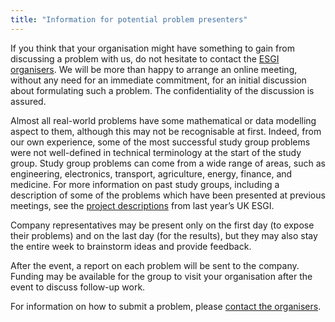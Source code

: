 ```yaml
---
title: "Information for potential problem presenters"
---
```


If you think that your organisation might have something to gain from discussing a problem with us, do not hesitate to contact the [ESGI organisers](contact.qmd). We will be more than happy to arrange an online meeting, without any need for an immediate commitment, for an initial discussion about formulating such a problem. The confidentiality of the discussion is assured.

Almost all real-world problems have some mathematical or data modelling aspect to them, although this may not be recognisable at first. Indeed, from our own experience, some of the most successful study group problems were not well-defined in technical terminology at the start of the study group. Study group problems can come from a wide range of areas, such as engineering, electronics, transport, agriculture, energy, finance, and medicine. For more information on past study groups, including a description of some of the problems which have been presented at previous meetings, see the [project descriptions](https://sites.google.com/view/180esgi/problem-descriptions) from last year's UK ESGI.

Company representatives may be present only on the first day (to expose their problems) and on the last day (for the results), but they may also stay the entire week to brainstorm ideas and provide feedback.

After the event, a report on each problem will be sent to the company.  Funding may be available for the group to visit your organisation after the event to discuss follow-up work.

For information on how to submit a problem, please [contact the organisers](contact.qmd).

